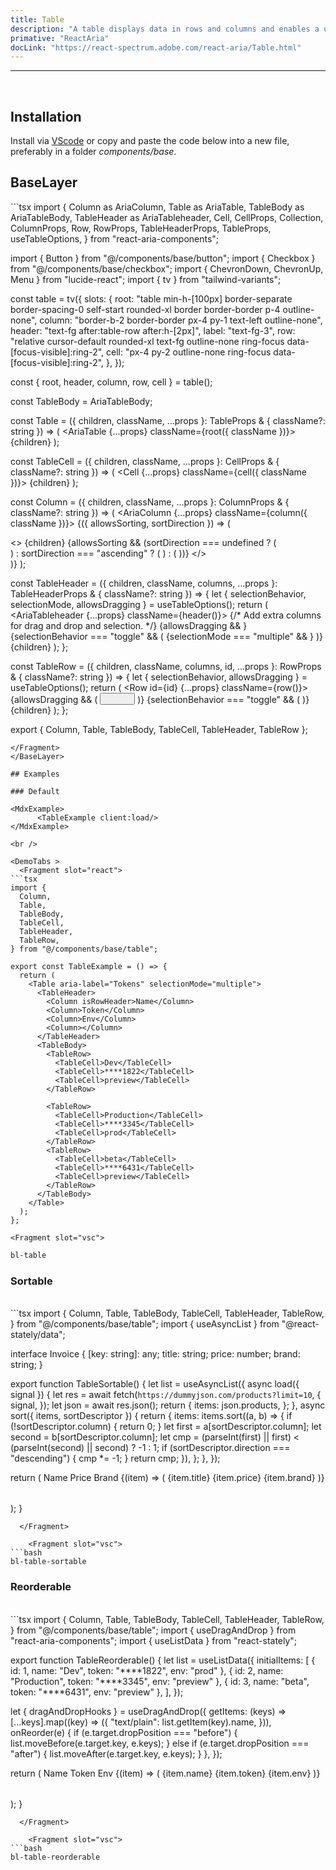 ```yaml
---
title: Table
description: "A table displays data in rows and columns and enables a user to navigate its contents via directional navigation keys, and optionally supports row selection and sorting."
primative: "ReactAria"
docLink: "https://react-spectrum.adobe.com/react-aria/Table.html"
---
```


---



<MdxExample>
      <TableExample client:load/>
</MdxExample>

<br />

## Installation

Install via [VScode](/docs/getting-started/vsc) or copy and paste the code below into a new file, preferably in a folder *components/base*.

## BaseLayer 

<BaseLayer>
<Fragment slot="contentSlot">
```tsx
import {
  Column as AriaColumn,
  Table as AriaTable,
  TableBody as AriaTableBody,
  TableHeader as AriaTableheader,
  Cell,
  CellProps,
  Collection,
  ColumnProps,
  Row,
  RowProps,
  TableHeaderProps,
  TableProps,
  useTableOptions,
} from "react-aria-components";

import { Button } from "@/components/base/button";
import { Checkbox } from "@/components/base/checkbox";
import { ChevronDown, ChevronUp, Menu } from "lucide-react";
import { tv } from "tailwind-variants";

const table = tv({
  slots: {
    root: "table min-h-[100px] border-separate border-spacing-0 self-start rounded-xl border border-border p-4 outline-none",
    column: "border-b-2 border-border px-4 py-1 text-left outline-none",
    header: "text-fg after:table-row after:h-[2px]",
    label: "text-fg-3",
    row: "relative cursor-default rounded-xl text-fg outline-none ring-focus data-[focus-visible]:ring-2",
    cell: "px-4 py-2 outline-none ring-focus data-[focus-visible]:ring-2",
  },
});

const { root, header, column, row, cell } = table();

const TableBody = AriaTableBody;

const Table = ({
  children,
  className,
  ...props
}: TableProps & { className?: string }) => (
  <AriaTable {...props} className={root({ className })}>
    {children}
  </AriaTable>
);

const TableCell = ({
  children,
  className,
  ...props
}: CellProps & { className?: string }) => (
  <Cell {...props} className={cell({ className })}>
    {children}
  </Cell>
);

const Column = ({
  children,
  className,
  ...props
}: ColumnProps & { className?: string }) => (
  <AriaColumn {...props} className={column({ className })}>
    {({ allowsSorting, sortDirection }) => (
      <div className="flex items-center gap-2">
        <>
          {children}
          {allowsSorting &&
            (sortDirection === undefined ? (
              <div className="w-6"></div>
            ) : sortDirection === "ascending" ? (
              <ChevronUp />
            ) : (
              <ChevronDown />
            ))}
        </>
      </div>
    )}
  </AriaColumn>
);

const TableHeader = <T extends object>({
  children,
  className,
  columns,
  ...props
}: TableHeaderProps<T> & { className?: string }) => {
  let { selectionBehavior, selectionMode, allowsDragging } = useTableOptions();
  return (
    <AriaTableheader {...props} className={header()}>
      {/* Add extra columns for drag and drop and selection. */}
      {allowsDragging && <Column />}
      {selectionBehavior === "toggle" && (
        <Column>
          {selectionMode === "multiple" && <Checkbox slot="selection" />}
        </Column>
      )}
      <Collection items={columns}>{children}</Collection>
    </AriaTableheader>
  );
};

const TableRow = <T extends object>({
  children,
  className,
  columns,
  id,
  ...props
}: RowProps<T> & { className?: string }) => {
  let { selectionBehavior, allowsDragging } = useTableOptions();
  return (
    <Row id={id} {...props} className={row()}>
      {allowsDragging && (
        <Cell className="ring-focus data-[focus-visible]:ring-2">
          <Button className="bg-transparent" slot="drag">
            <Menu className="h-4 w-4 text-fg" />
          </Button>
        </Cell>
      )}
      {selectionBehavior === "toggle" && (
        <Cell className="">
          <Checkbox slot="selection" />
        </Cell>
      )}
      <Collection items={columns}>{children}</Collection>
    </Row>
  );
};

export { Column, Table, TableBody, TableCell, TableHeader, TableRow };

```
</Fragment>
</BaseLayer>

## Examples 

### Default

<MdxExample>
      <TableExample client:load/>
</MdxExample>

<br />

<DemoTabs >
  <Fragment slot="react">
```tsx
import {
  Column,
  Table,
  TableBody,
  TableCell,
  TableHeader,
  TableRow,
} from "@/components/base/table";

export const TableExample = () => {
  return (
    <Table aria-label="Tokens" selectionMode="multiple">
      <TableHeader>
        <Column isRowHeader>Name</Column>
        <Column>Token</Column>
        <Column>Env</Column>
        <Column></Column>
      </TableHeader>
      <TableBody>
        <TableRow>
          <TableCell>Dev</TableCell>
          <TableCell>****1822</TableCell>
          <TableCell>preview</TableCell>
        </TableRow>

        <TableRow>
          <TableCell>Production</TableCell>
          <TableCell>****3345</TableCell>
          <TableCell>prod</TableCell>
        </TableRow>
        <TableRow>
          <TableCell>beta</TableCell>
          <TableCell>****6431</TableCell>
          <TableCell>preview</TableCell>
        </TableRow>
      </TableBody>
    </Table>
  );
};

```
  </Fragment>

    <Fragment slot="vsc">
```bash
bl-table
```
  </Fragment>
</DemoTabs>

### Sortable

<MdxExample>
      <TableSortable client:load/>
</MdxExample>

<br />

<DemoTabs >
  <Fragment slot="react">
```tsx
import {
  Column,
  Table,
  TableBody,
  TableCell,
  TableHeader,
  TableRow,
} from "@/components/base/table";
import { useAsyncList } from "@react-stately/data";

interface Invoice {
  [key: string]: any;
  title: string;
  price: number;
  brand: string;
}

export function TableSortable() {
  let list = useAsyncList<Invoice>({
    async load({ signal }) {
      let res = await fetch(`https://dummyjson.com/products?limit=10`, {
        signal,
      });
      let json = await res.json();
      return {
        items: json.products,
      };
    },
    async sort({ items, sortDescriptor }) {
      return {
        items: items.sort((a, b) => {
          if (!sortDescriptor.column) {
            return 0;
          }
          let first = a[sortDescriptor.column];
          let second = b[sortDescriptor.column];
          let cmp =
            (parseInt(first) || first) < (parseInt(second) || second) ? -1 : 1;
          if (sortDescriptor.direction === "descending") {
            cmp *= -1;
          }
          return cmp;
        }),
      };
    },
  });

  return (
    <Table
      aria-label="Example table with client side sorting"
      sortDescriptor={list.sortDescriptor}
      onSortChange={list.sort}
    >
      <TableHeader>
        <Column id="item" isRowHeader allowsSorting>
          Name
        </Column>
        <Column id="price" allowsSorting>
          Price
        </Column>
        <Column id="brand" allowsSorting>
          Brand
        </Column>
      </TableHeader>
      <TableBody items={list.items}>
        {(item) => (
          <TableRow id={item.title}>
            <TableCell>{item.title}</TableCell>
            <TableCell>{item.price}</TableCell>
            <TableCell>{item.brand}</TableCell>
          </TableRow>
        )}
      </TableBody>
    </Table>
  );
}

```
  </Fragment>

    <Fragment slot="vsc">
```bash
bl-table-sortable
```
  </Fragment>
</DemoTabs>

### Reorderable

<MdxExample>
      <TableReorderable client:load/>
</MdxExample>

<br />

<DemoTabs >
  <Fragment slot="react">
```tsx
import {
  Column,
  Table,
  TableBody,
  TableCell,
  TableHeader,
  TableRow,
} from "@/components/base/table";
import { useDragAndDrop } from "react-aria-components";
import { useListData } from "react-stately";

export function TableReorderable() {
  let list = useListData({
    initialItems: [
      { id: 1, name: "Dev", token: "****1822", env: "prod" },
      { id: 2, name: "Production", token: "****3345", env: "preview" },
      { id: 3, name: "beta", token: "****6431", env: "preview" },
    ],
  });

  let { dragAndDropHooks } = useDragAndDrop({
    getItems: (keys) =>
      [...keys].map((key) => ({
        "text/plain": list.getItem(key).name,
      })),
    onReorder(e) {
      if (e.target.dropPosition === "before") {
        list.moveBefore(e.target.key, e.keys);
      } else if (e.target.dropPosition === "after") {
        list.moveAfter(e.target.key, e.keys);
      }
    },
  });

  return (
    <Table
      aria-label="Tokens"
      selectionMode="multiple"
      dragAndDropHooks={dragAndDropHooks}
    >
      <TableHeader>
        <Column isRowHeader>Name</Column>
        <Column>Token</Column>
        <Column>Env</Column>
      </TableHeader>
      <TableBody items={list.items}>
        {(item) => (
          <TableRow>
            <TableCell>{item.name}</TableCell>
            <TableCell>{item.token}</TableCell>
            <TableCell>{item.env}</TableCell>
          </TableRow>
        )}
      </TableBody>
    </Table>
  );
}

```
  </Fragment>

    <Fragment slot="vsc">
```bash
bl-table-reorderable
```
  </Fragment>
</DemoTabs>